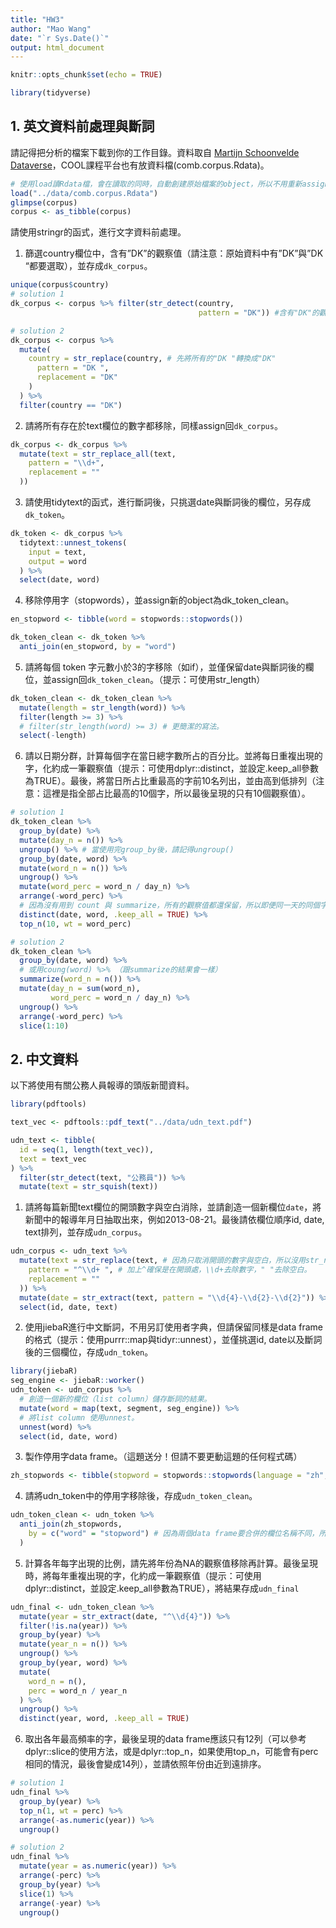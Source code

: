 ```yaml
---
title: "HW3"
author: "Mao Wang"
date: "`r Sys.Date()`"
output: html_document
---
```


```r
knitr::opts_chunk$set(echo = TRUE)
```

```r
library(tidyverse)
```

## 1. 英文資料前處理與斷詞

請記得把分析的檔案下載到你的工作目錄。資料取自 [Martijn Schoonvelde Dataverse](https://dataverse.harvard.edu/file.xhtml?persistentId=doi:10.7910/DVN/2PNZNU/I0I7GM&version=2.0)，COOL課程平台也有放資料檔(comb.corpus.Rdata)。

```r
# 使用load讀Rdata檔，會在讀取的同時，自動創建原始檔案的object，所以不用重新assign
load("../data/comb.corpus.Rdata")
glimpse(corpus)
corpus <- as_tibble(corpus)
```

請使用stringr的函式，進行文字資料前處理。

1. 篩選country欄位中，含有"DK"的觀察值（請注意：原始資料中有"DK"與"DK "都要選取），並存成`dk_corpus`。

```r

unique(corpus$country)
# solution 1
dk_corpus <- corpus %>% filter(str_detect(country, 
                                          pattern = "DK")) #含有"DK"的觀察值會回傳TRUE，沒有的就回傳FALSE。

# solution 2
dk_corpus <- corpus %>%
  mutate(
    country = str_replace(country, # 先將所有的"DK "轉換成"DK"
      pattern = "DK ",
      replacement = "DK"
    )
  ) %>%
  filter(country == "DK")
```

2. 請將所有存在於text欄位的數字都移除，同樣assign回`dk_corpus`。

```r
dk_corpus <- dk_corpus %>%
  mutate(text = str_replace_all(text,
    pattern = "\\d+",
    replacement = ""
  ))
```

3. 請使用tidytext的函式，進行斷詞後，只挑選date與斷詞後的欄位，另存成`dk_token`。

```r
dk_token <- dk_corpus %>%
  tidytext::unnest_tokens(
    input = text,
    output = word
  ) %>%
  select(date, word)
```

4. 移除停用字（stopwords），並assign新的object為dk_token_clean。

```r
en_stopword <- tibble(word = stopwords::stopwords())

dk_token_clean <- dk_token %>%
  anti_join(en_stopword, by = "word")
```

5. 請將每個 token 字元數小於3的字移除（如if），並僅保留date與斷詞後的欄位，並assign回`dk_token_clean`。（提示：可使用str_length）

```r
dk_token_clean <- dk_token_clean %>%
  mutate(length = str_length(word)) %>%
  filter(length >= 3) %>%
  # filter(str_length(word) >= 3) # 更簡潔的寫法。
  select(-length)
```

6. 請以日期分群，計算每個字在當日總字數所占的百分比。並將每日重複出現的字，化約成一筆觀察值（提示：可使用dplyr::distinct，並設定.keep_all參數為TRUE）。最後，將當日所占比重最高的字前10名列出，並由高到低排列（注意：這裡是指全部占比最高的10個字，所以最後呈現的只有10個觀察值）。

```r

# solution 1
dk_token_clean %>%
  group_by(date) %>%
  mutate(day_n = n()) %>%
  ungroup() %>% # 當使用完group_by後，請記得ungroup()
  group_by(date, word) %>%
  mutate(word_n = n()) %>%
  ungroup() %>%
  mutate(word_perc = word_n / day_n) %>%
  arrange(-word_perc) %>%
  # 因為沒有用到 count 與 summarize，所有的觀察值都還保留，所以即便同一天的同個字出現兩次，目前也都還保留中，使用distinct可以幫我們去掉這些重複的字。
  distinct(date, word, .keep_all = TRUE) %>%
  top_n(10, wt = word_perc)

# solution 2
dk_token_clean %>% 
  group_by(date, word) %>% 
  # 或用coung(word) %>% （跟summarize的結果會一樣）
  summarize(word_n = n()) %>% 
  mutate(day_n = sum(word_n), 
         word_perc = word_n / day_n) %>% 
  ungroup() %>% 
  arrange(-word_perc) %>% 
  slice(1:10)
```

## 2. 中文資料

以下將使用有關公務人員報導的頭版新聞資料。

```r
library(pdftools)

text_vec <- pdftools::pdf_text("../data/udn_text.pdf")

udn_text <- tibble(
  id = seq(1, length(text_vec)),
  text = text_vec
) %>%
  filter(str_detect(text, "公務員")) %>%
  mutate(text = str_squish(text))
```

1. 請將每篇新聞text欄位的開頭數字與空白消除，並請創造一個新欄位`date`，將新聞中的報導年月日抽取出來，例如2013-08-21。最後請依欄位順序id, date, text排列，並存成`udn_corpus`。

```r
udn_corpus <- udn_text %>%
  mutate(text = str_replace(text, # 因為只取消開頭的數字與空白，所以沒用str_replace_all
    pattern = "^\\d+ ", # 加上^確保是在開頭處，\\d+去除數字，" "去除空白。
    replacement = ""
  )) %>%
  mutate(date = str_extract(text, pattern = "\\d{4}-\\d{2}-\\d{2}")) %>%
  select(id, date, text)
```

2. 使用jiebaR進行中文斷詞，不用另訂使用者字典，但請保留同樣是data frame的格式（提示：使用purrr::map與tidyr::unnest），並僅挑選id, date以及斷詞後的三個欄位，存成`udn_token`。

```r
library(jiebaR)
seg_engine <- jiebaR::worker()
udn_token <- udn_corpus %>%
  # 創造一個新的欄位（list column）儲存斷詞的結果。
  mutate(word = map(text, segment, seg_engine)) %>%
  # 將list column 使用unnest。
  unnest(word) %>% 
  select(id, date, word)
```

3. 製作停用字data frame。（這題送分！但請不要更動這題的任何程式碼）

```r
zh_stopwords <- tibble(stopword = stopwords::stopwords(language = "zh", source = "misc"))
```

4. 請將udn_token中的停用字移除後，存成`udn_token_clean`。

```r
udn_token_clean <- udn_token %>%
  anti_join(zh_stopwords,
    by = c("word" = "stopword") # 因為兩個data frame要合併的欄位名稱不同，所以寫法會變成這樣。
  )
```

5. 計算各年每字出現的比例，請先將年份為NA的觀察值移除再計算。最後呈現時，將每年重複出現的字，化約成一筆觀察值（提示：可使用dplyr::distinct，並設定.keep_all參數為TRUE），將結果存成`udn_final`

```r
udn_final <- udn_token_clean %>%
  mutate(year = str_extract(date, "^\\d{4}")) %>%
  filter(!is.na(year)) %>%
  group_by(year) %>%
  mutate(year_n = n()) %>%
  ungroup() %>%
  group_by(year, word) %>%
  mutate(
    word_n = n(),
    perc = word_n / year_n
  ) %>%
  ungroup() %>%
  distinct(year, word, .keep_all = TRUE)
```

6. 取出各年最高頻率的字，最後呈現的data frame應該只有12列（可以參考dplyr::slice的使用方法，或是dplyr::top_n，如果使用top_n，可能會有perc相同的情況，最後會變成14列），並請依照年份由近到遠排序。

```r
# solution 1
udn_final %>%
  group_by(year) %>%
  top_n(1, wt = perc) %>%
  arrange(-as.numeric(year)) %>% 
  ungroup()

# solution 2
udn_final %>%
  mutate(year = as.numeric(year)) %>% 
  arrange(-perc) %>% 
  group_by(year) %>%
  slice(1) %>% 
  arrange(-year) %>% 
  ungroup()

```

